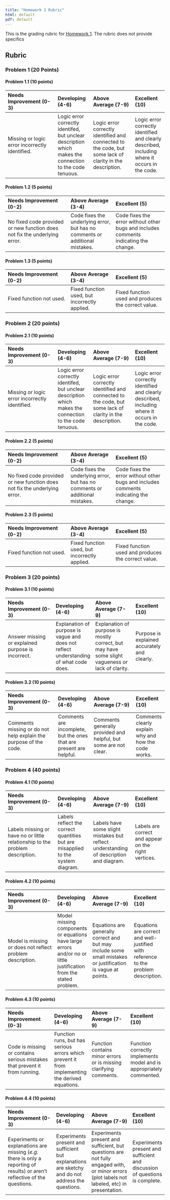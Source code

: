 ```yaml
---
title: "Homework 1 Rubric"
html: default
pdf: default
---
```


This is the grading rubric for [Homework 1](../hw/hw01/hw01.qmd). The rubric does not provide specifics

## Rubric

### Problem 1 (20 Points)

#### Problem 1.1 (10 points)

| Needs Improvement (0-3) | Developing (4-6) | Above Average (7-9) | Excellent (10) |
|:------------------------|:-----------------|:--------------------|:---------------|
| Missing or logic error incorrectly identified. | Logic error correctly identifed, but unclear description which makes the connection to the code tenuous. | Logic error correctly identified and connected to the code, but some lack of clarity in the description. | Logic error correctly identified and clearly described, including where it occurs in the code. |

#### Problem 1.2 (5 points)

| Needs Improvement (0-2) | Above Average (3-4) | Excellent (5) |
|:------------------------|:-----------------|:--------------------|
| No fixed code provided or new function does not fix the underlying error. | Code fixes the underlying error, but has no comments or additional mistakes. | Code fixes the error without other bugs and includes comments indicating the change. |

#### Problem 1.3 (5 points)

| Needs Improvement (0-2) | Above Average (3-4) | Excellent (5) |
|:------------------------|:-----------------|:--------------------|
| Fixed function not used. | Fixed function used, but incorrectly applied. | Fixed function used and produces the correct value. |

### Problem 2 (20 points)


#### Problem 2.1 (10 points)

| Needs Improvement (0-3) | Developing (4-6) | Above Average (7-9) | Excellent (10) |
|:------------------------|:-----------------|:--------------------|:---------------|
| Missing or logic error incorrectly identified. | Logic error correctly identifed, but unclear description which makes the connection to the code tenuous. | Logic error correctly identified and connected to the code, but some lack of clarity in the description. | Logic error correctly identified and clearly described, including where it occurs in the code. |

#### Problem 2.2 (5 points)

| Needs Improvement (0-2) | Above Average (3-4) | Excellent (5) |
|:------------------------|:-----------------|:--------------------|
| No fixed code provided or new function does not fix the underlying error. | Code fixes the underlying error, but has no comments or additional mistakes. | Code fixes the error without other bugs and includes comments indicating the change. |

#### Problem 2.3 (5 points)

| Needs Improvement (0-2) | Above Average (3-4) | Excellent (5) |
|:------------------------|:-----------------|:--------------------|
| Fixed function not used. | Fixed function used, but incorrectly applied. | Fixed function used and produces the correct value. |

### Problem 3 (20 points)

#### Problem 3.1 (10 points)

| Needs Improvement (0-3) | Developing (4-6) | Above Average (7-9) | Excellent (10) |
|:------------------------|:-----------------|:--------------------|:---------------|
| Answer missing or explained purpose is incorrect. | Explanation of purpose is vague and does not reflect understanding of what code does. | Explanation of purpose is mostly correct, but may have some slight vagueness or lack of clarity. | Purpose is explained accurately and clearly. |

#### Problem 3.2 (10 points)

| Needs Improvement (0-3) | Developing (4-6) | Above Average (7-9) | Excellent (10) |
|:------------------------|:-----------------|:--------------------|:--------------|
| Comments missing or do not help explain the purpose of the code. | Comments are incomplete, but the ones that are present are helpful. | Comments generally provided and helpful, but some are not clear. | Comments clearly explain why and how the code works. |

### Problem 4 (40 points)

#### Problem 4.1 (10 points)

| Needs Improvement (0-3) | Developing (4-6) | Above Average (7-9) | Excellent (10) |
|:------------------------|:-----------------|:--------------------|:---------------|
| Labels missing or have no or little relationship to the problem description. | Labels reflect the correct quantities but are misapplied to the system diagram. | Labels have some slight mistakes but reflect understanding of description and diagram. | Labels are correct and appear on the right vertices. |

#### Problem 4.2 (10 points)

| Needs Improvement (0-3) | Developing (4-6) | Above Average (7-9) | Excellent (10) |
|:------------------------|:-----------------|:--------------------|:--------------|
| Model is missing or does not reflect problem description. | Model missing components or equations have large errors and/or no or little justification from the stated problem. | Equations are generally correct and but may include some small mistakes or justification is vague at points. | Equations are correct and well-justified with reference to the problem description. |

#### Problem 4.3 (10 points)

| Needs Improvement (0-3) | Developing (4-6) | Above Average (7-9) | Excellent (10) |
|:------------------------|:-----------------|:--------------------|:--------------|
| Code is missing or contains serious mistakes that prevent it from running. | Function runs, but has serious errors which prevent it from implementing the derived equations. | Function contains minor errors or is missing clarifying comments. | Function correctly implements model and is appropriately commented. |

#### Problem 4.4 (10 points)

| Needs Improvement (0-3) | Developing (4-6) | Above Average (7-9) | Excellent (10) |
|:------------------------|:-----------------|:--------------------|:--------------|
| Experiments or explanations are missing (*e.g.* there is only a reporting of results) or aren't reflective of the questions. | Experiments present and sufficient but explanations are sketchy and do not address the questions. | Experiments present and sufficient, but questions are not fully engaged with, or minor errors (plot labels not labeled, etc) in presentation. | Experiments present and sufficient and discussion of questions is complete. |

